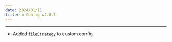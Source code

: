 ```yaml
---
date: 2024/01/11
title: ⚙️ Config v1.0.1
---
```



<ChangelogHeader />

---

- Added [`fileStrategy`](/docs/configuration/librechat_yaml/object_structure/config#filestrategy) to custom config